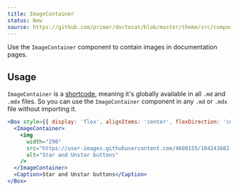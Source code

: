 ```yaml
---
title: ImageContainer
status: New
source: https://github.com/primer/doctocat/blob/master/theme/src/components/image-container.js
---
```



Use the `ImageContainer` component to contain images in documentation pages.

## Usage

`ImageContainer` is a [shortcode](https://mdxjs.com/blog/shortcodes), meaning
it's globally available in all `.md` and `.mdx` files. So you can use the
`ImageContainer` component in any `.md` or `.mdx` file without importing it.

```jsx live
<Box style={{ display: 'flex', alignItems: 'center', flexDirection: 'column' }}>
  <ImageContainer>
    <img
      width="290"
      src="https://user-images.githubusercontent.com/4608155/104243682-cc166c00-5415-11eb-889b-9abe9997481a.png"
      alt="Star and Unstar buttons"
    />
  </ImageContainer>
  <Caption>Star and Unstar buttons</Caption>
</Box>
```
